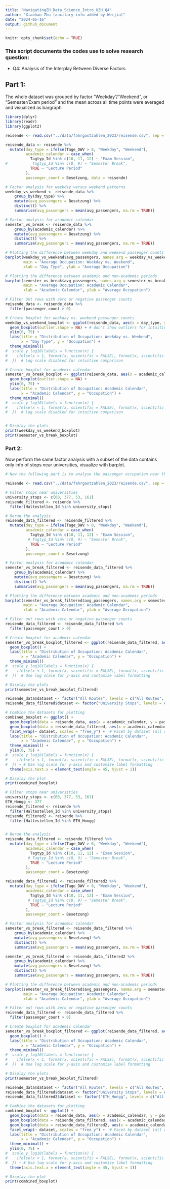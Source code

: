 ```yaml
---
title: "NavigatingZH_Data_Science_Intro_UZH_Q4"
author: "Xiaohan Zhu (auxilary info added by Weijia)" 
date: "2024-05-16"
output: github_document
---
```


```r
knitr::opts_chunk$set(echo = TRUE)
```

### This script documents the codes use to solve research question:

- Q4: Analysis of the Interplay Between Diverse Factors

## Part 1: <br>
The whole dataset was grouped by factor "Weekday"/"Weekend", or "Semester/Exam period" and the mean across all time points were averaged and visualized as bargraph

```r
library(dplyr)
library(readr)
library(ggplot2)

reisende <- read.csv("../data/fahrgastzahlen_2023/reisende.csv", sep = ";")

reisende_data <- reisende %>% 
  mutate(day_type = ifelse(Tage_DWV > 0, "Weekday", "Weekend"),
         academic_calendar = case_when(
           Tagtyp_Id %in% c(10, 11, 12) ~ "Exam Session",
#           Tagtyp_Id %in% c(8, 9) ~ "Semester Break",
           TRUE ~ "Lecture Period"
         ),
         passenger_count = Besetzung, data = reisende)

# Factor analysis for weekday versus weekend patterns
weekday_vs_weekend <- reisende_data %>%
    group_by(day_type) %>%
    mutate(avg_passengers = Besetzung) %>%
    distinct() %>%
    summarise(avg_passengers = mean(avg_passengers, na.rm = TRUE))

# Factor analysis for academic calendar
semester_vs_break <- reisende_data %>%
    group_by(academic_calendar) %>%
    mutate(avg_passengers = Besetzung) %>%
    distinct() %>%
    summarise(avg_passengers = mean(avg_passengers, na.rm = TRUE))

# Plotting the difference between weekday and weekend passenger counts
barplot(weekday_vs_weekend$avg_passengers, names.arg = weekday_vs_weekend$day_type,
        main = "Average Occupation: Weekday vs. Weekend",
        xlab = "Day Type", ylab = "Average Occupation")

# Plotting the difference between academic and non-academic periods
barplot(semester_vs_break$avg_passengers, names.arg = semester_vs_break$academic_calendar,
        main = "Average Occupation: Academic Calendar",
        xlab = "Academic Calendar", ylab = "Average Occupation")

```


```r
# Filter out rows with zero or negative passenger counts
reisende_data <- reisende_data %>%
  filter(passenger_count > 0)

# Create boxplot for weekday vs. weekend passenger counts
weekday_vs_weekend_boxplot <- ggplot(reisende_data, aes(x = day_type, y = passenger_count, fill = day_type)) +
  geom_boxplot(outlier.shape = NA) + # don't show outliers for intuitive visualization
  ylim(0, 75) +
  labs(title = "Distribution of Occupation: Weekday vs. Weekend",
       x = "Day Type", y = "Occupation") +
  theme_minimal()
#  scale_y_log10(labels = function(x) {
#    ifelse(x < 1, format(x, scientific = FALSE), format(x, scientific = FALSE, digits = 2))
#  })  # Log scale disabled for intuitive comparison

# Create boxplot for academic calendar
semester_vs_break_boxplot <- ggplot(reisende_data, aes(x = academic_calendar, y = passenger_count, fill = academic_calendar)) +
  geom_boxplot(outlier.shape = NA) +
  ylim(0, 75) +
  labs(title = "Distribution of Occupation: Academic Calendar",
       x = "Academic Calendar", y = "Occupation") +
  theme_minimal()
#  scale_y_log10(labels = function(x) {
#    ifelse(x < 1, format(x, scientific = FALSE), format(x, scientific = FALSE, digits = 2))
#  })  # Log scale disabled for intuitive comparison


# Display the plots
print(weekday_vs_weekend_boxplot)
print(semester_vs_break_boxplot)
```

### Part 2: <br>
Now perform the same factor analysis with a subset of the data contains only info of stops near universities, visualize with barplot.


```r
# Now the following part is to analyse the passenger occupation near the universities during exam session, lecture period, and semester break. Stops "Zürich, ETH/Universitätsspital", "Zürich, ETH Hönggerberg", "Zürich, Milchbuck", Zürich, Universität Irchel" are chosen.

reisende <- read.csv("../data/fahrgastzahlen_2023/reisende.csv", sep = ";")

# Filter stops near universities
university_stops <- c(60, 377, 53, 161)
reisende_filtered <- reisende %>% 
  filter(Haltestellen_Id %in% university_stops)

# Rerun the analysis
reisende_data_filtered <- reisende_filtered %>% 
  mutate(day_type = ifelse(Tage_DWV > 0, "Weekday", "Weekend"),
         academic_calendar = case_when(
           Tagtyp_Id %in% c(10, 11, 12) ~ "Exam Session",
          # Tagtyp_Id %in% c(8, 9) ~ "Semester Break",
           TRUE ~ "Lecture Period"
         ),
         passenger_count = Besetzung)

# Factor analysis for academic calendar
semester_vs_break_filtered <- reisende_data_filtered %>%
    group_by(academic_calendar) %>%
    mutate(avg_passengers = Besetzung) %>%
    distinct() %>%
    summarise(avg_passengers = mean(avg_passengers, na.rm = TRUE))

# Plotting the difference between academic and non-academic periods
barplot(semester_vs_break_filtered$avg_passengers, names.arg = semester_vs_break_filtered$academic_calendar,
        main = "Average Occupation: Academic Calendar",
        xlab = "Academic Calendar", ylab = "Average Occupation")

# Filter out rows with zero or negative passenger counts
reisende_data_filtered <- reisende_data_filtered %>%
  filter(passenger_count > 0)

# Create boxplot for academic calendar
semester_vs_break_boxplot_filtered <- ggplot(reisende_data_filtered, aes(x = academic_calendar, y = passenger_count, fill = academic_calendar)) +
  geom_boxplot() +
  labs(title = "Distribution of Occupation: Academic Calendar",
       x = "Academic Calendar", y = "Occupation") +
  theme_minimal()
#  scale_y_log10(labels = function(x) {
#    ifelse(x < 1, format(x, scientific = FALSE), format(x, scientific = FALSE, digits = 2))
#  })  # Use log scale for y-axis and customize label formatting

# Display the plots
print(semester_vs_break_boxplot_filtered)

reisende_data$dataset <- factor("All Routes", levels = c("All Routes", "University Stops"))
reisende_data_filtered$dataset <- factor("University Stops", levels = c("All Routes", "University Stops"))

# Combine the datasets for plotting
combined_boxplot <- ggplot() +
  geom_boxplot(data = reisende_data, aes(x = academic_calendar, y = passenger_count, fill = academic_calendar), outlier.shape = NA) +
  geom_boxplot(data = reisende_data_filtered, aes(x = academic_calendar, y = passenger_count, fill = academic_calendar), outlier.shape = NA) +
  facet_wrap(~ dataset, scales = "free_y") +  # Facet by dataset (all routes vs. university stops)
  labs(title = "Distribution of Occupation: Academic Calendar",
       x = "Academic Calendar", y = "Occupation") +
  theme_minimal() +
  ylim(0, 75) +
#  scale_y_log10(labels = function(x) {
#    ifelse(x < 1, format(x, scientific = FALSE), format(x, scientific = FALSE, digits = 2))
#  }) + # Use log scale for y-axis and customize label formatting
  theme(axis.text.x = element_text(angle = 45, hjust = 1)) 

# Display the plot
print(combined_boxplot)

```

```r

# Filter stops near universities
university_stops <- c(60, 377, 53, 161)
ETH_Hongg <- 377
reisende_filtered <- reisende %>% 
  filter(Haltestellen_Id %in% university_stops)
reisende_filtered2 <- reisende %>% 
  filter(Haltestellen_Id %in% ETH_Hongg)


# Rerun the analysis
reisende_data_filtered <- reisende_filtered %>% 
  mutate(day_type = ifelse(Tage_DWV > 0, "Weekday", "Weekend"),
         academic_calendar = case_when(
           Tagtyp_Id %in% c(10, 11, 12) ~ "Exam Session",
          # Tagtyp_Id %in% c(8, 9) ~ "Semester Break",
           TRUE ~ "Lecture Period"
         ),
         passenger_count = Besetzung)

reisende_data_filtered2 <- reisende_filtered2 %>% 
  mutate(day_type = ifelse(Tage_DWV > 0, "Weekday", "Weekend"),
         academic_calendar = case_when(
           Tagtyp_Id %in% c(10, 11, 12) ~ "Exam Session",
          # Tagtyp_Id %in% c(8, 9) ~ "Semester Break",
           TRUE ~ "Lecture Period"
         ),
         passenger_count = Besetzung)

# Factor analysis for academic calendar
semester_vs_break_filtered <- reisende_data_filtered %>%
    group_by(academic_calendar) %>%
    mutate(avg_passengers = Besetzung) %>%
    distinct() %>%
    summarise(avg_passengers = mean(avg_passengers, na.rm = TRUE))

semester_vs_break_filtered <- reisende_data_filtered2 %>%
    group_by(academic_calendar) %>%
    mutate(avg_passengers = Besetzung) %>%
    distinct() %>%
    summarise(avg_passengers = mean(avg_passengers, na.rm = TRUE))

# Plotting the difference between academic and non-academic periods
barplot(semester_vs_break_filtered$avg_passengers, names.arg = semester_vs_break_filtered$academic_calendar,
        main = "Average Occupation: Academic Calendar",
        xlab = "Academic Calendar", ylab = "Average Occupation")

# Filter out rows with zero or negative passenger counts
reisende_data_filtered <- reisende_data_filtered %>%
  filter(passenger_count > 0)

# Create boxplot for academic calendar
semester_vs_break_boxplot_filtered <- ggplot(reisende_data_filtered, aes(x = academic_calendar, y = passenger_count, fill = academic_calendar)) +
  geom_boxplot() +
  labs(title = "Distribution of Occupation: Academic Calendar",
       x = "Academic Calendar", y = "Occupation") +
  theme_minimal()
#  scale_y_log10(labels = function(x) {
#    ifelse(x < 1, format(x, scientific = FALSE), format(x, scientific = FALSE, digits = 2))
#  })  # Use log scale for y-axis and customize label formatting

# Display the plots
print(semester_vs_break_boxplot_filtered)

reisende_data$dataset <- factor("All Routes", levels = c("All Routes", "University Stops"))
reisende_data_filtered$dataset <- factor("University Stops", levels = c("All Routes", "University Stops"))
reisende_data_filtered2$dataset <- factor("ETH_Hongg", levels = c("All Routes", "ETH_Hongg"))

# Combine the datasets for plotting
combined_boxplot <- ggplot() +
  geom_boxplot(data = reisende_data, aes(x = academic_calendar, y = passenger_count, fill = academic_calendar), outlier.shape = NA) +
  geom_boxplot(data = reisende_data_filtered, aes(x = academic_calendar, y = passenger_count, fill = academic_calendar), outlier.shape = NA) +
  geom_boxplot(data = reisende_data_filtered2, aes(x = academic_calendar, y = passenger_count, fill = academic_calendar), outlier.shape = NA) +
  facet_wrap(~ dataset, scales = "free_y") +  # Facet by dataset (all routes vs. university stops)
  labs(title = "Distribution of Occupation: Academic Calendar",
       x = "Academic Calendar", y = "Occupation") +
  theme_minimal() +
  ylim(0, 75) +
#  scale_y_log10(labels = function(x) {
#    ifelse(x < 1, format(x, scientific = FALSE), format(x, scientific = FALSE, digits = 2))
#  }) + # Use log scale for y-axis and customize label formatting
  theme(axis.text.x = element_text(angle = 45, hjust = 1)) 

# Display the plot
print(combined_boxplot)

```

